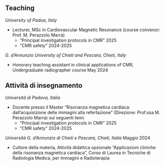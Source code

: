 
::: {.content-visible when-profile="english"}
# Teaching
*University of Padua, Italy* 

- Lecturer, MSc in Cardiovascular Magnetic Resonance (course convenor: Prof. M. Perazzolo Marra)
  - "Principal investigation protocols in CMR" \hfill 2025
  -  "CMR safety" \hfill 2024-2025

*G. d’Annunzio University of Chieti and Pescara, Chieti, Italy*

- Honorary teaching assistant in clinical applications of CMR, Undergraduate radiographer course \hfill May 2024

:::

::: {.content-visible when-profile="italian"}
# Attività di insegnamento

*Università di Padova, Italia* 

- Docente presso il Master "Risonanza magnetica cardiaca: dall’acquisizione delle immagini alla refertazione" (Direzione: Prof.ssa M. Perazzolo Marra) sui seguenti temi:
  - "Principal investigation protocols in CMR" \hfill 2025
  -  "CMR safety" \hfill 2024-2025

*Università G. d'Annunzio di Chieti e Pescara, Chieti, Italia* \hfill Maggio 2024

- Cultore della materia, Attività didattica opzionale "Applicazioni cliniche della risonanza magnetica cardiaca", Corso di Laurea in Tecniche di Radiologia Medica, per Immagini e Radioterapia

:::